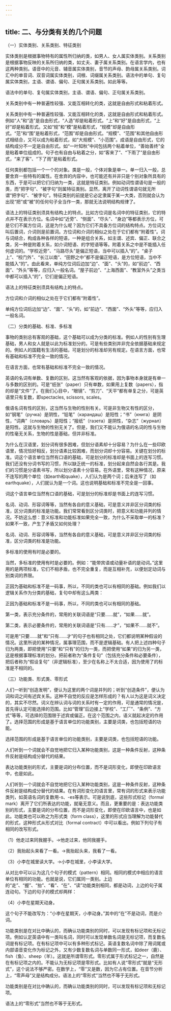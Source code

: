 ```yaml
---
---
---
```

title: 二、与分类有关的几个问题
---




（一）实体类别、关系类别、特征类别


实体类别是根据事物特有的属性所归纳的类，如男人、女人属实体类别。关系类别是根据事物反映的关系所归纳的类，如丈夫、妻子属关系类别。在语言学内，也有这两种类别。语音中的元音、辅音属实体类别，音节的声母、韵母属关系类别。词汇中的单音词、双音词属实体类别，词根、词缀属关系类别。语法中的单句、复句属实体类别，主语、谓语、偏句、正句属关系类别。如此等等。

语法中的单句、复句属实体类别，主语、谓语、偏句、正句属关系类别。

关系类别中有一种普遍性较强、又能互相转化的类，这就是自由形式和粘着形式。



关系类别中有一种普遍性较强、又能互相转化的类，这就是自由形式和粘着形式。例如“人”和“造”是自由形式，“人造”却是粘着形式。“上”和“好”是自由形式，“上好”却是粘着形式。又如“规”和“模”是粘着形式，“规模”却是自由形式。“范”和“围”是粘着形式，“范围”却是自由形式。“规模”、“范围”和其他自由形式相结合，又可以成为粘着形式，如“大规模”、“小范围”。成语是自由形式，它的结构成分不一定是自由形式。如“一叶知秋”中间包括两个粘着单位，“善始善终”全是粘着单位组成的。句子也有自由与粘着之分，如“客来了”、“下雨了”是自由形式，“来了客”、“下了雨”是粘着形式。

任何类别都包括一个一个的对象。类是一般，个体对象是单一。单一归入一般，总要舍弃一些特有的属性。在舍弃的内容中，也可能还有并非只是个别对象所具有的东西，于是可以把它们归纳为一类，这就是特征类别。例如动词性谓语句是一般的类，而“把字句”、“被字句”则属特征类别。显然，离开了动词性谓语句就无所谓“把字句”、“被字句”。特征类别的前提是它必定隶属于某一大类，否则就会认为出现“把”或“被”的任何句子全当作一类，那就无法说明结构规律了。

语法上的特征类别须具有结构上的特点。比如方位词是名词中的特征类别，它的特点并不在表示方位。名词中如“近旁”、“侧面”、“尽头”、“身边”等都表示方位，可是它们不属方位词，这是为什么呢？因为它们不具备方位词的结构特点。方位词又叫后置词，介词则是前置词。方位词和介词的相似之处在于它们都有“附着性”。词与词结合，构成各种各样的短语，一种是组合关系，如主谓、述宾、偏正、联合之类，另一种是附着关系，如介词短语、的字短语等等。附着关系之中是不能插入任何虚词的。“学校近旁”、“马路尽头”是偏正短语，当中可以插入“的”。“桌子上”、“校门外”、“长江以南”、“田野之中”都不是偏正短语，是方位短语，当中不能插入“的”。由此看来，单纯方位词后边加“边”、“面”、“头”的，如“前边”、“西面”、“外头”等等，应归入一般名词。“屋子前边”、“上海西面”、“教室外头”之类当中都可以插入“的”，它们是偏正短语。

语法上的特征类别须具有结构上的特点。



方位词和介词的相似之处在于它们都有“附着性”。



单纯方位词后边加“边”、“面”、“头”的，如“前边”、“西面”、“外头”等等，应归入一般名词。





（二）分类的基础、标准、多标准


事物的类别总有客观的基础，这个基础可以成为分类的标准。例如人的性别有生理基础，男人和女人就是以此为标准划分的。可是有些类别并非完全依据基础来规定的。例如人的国籍有生活的基础，可是划分的标准却另有规定。在语言方面，也常有基础和标准不完全一致的情况。

在语言方面，也常有基础和标准不完全一致的情况。



英语的名词有单数、复数的区别，这当然有客观的依据，因为事物本身就是有单一与多数的区别的。可是“纸张”（paper）只有单数，如果用上复数（papers），指的却是“文件”了。在我们心目中，“眼镜”、“剪刀”、“天平”都有单复之分，可是英语里只有复数，即spectacles, scissors, scales。

俄语名词有性的区别，这当然与生物的性别有关。可是非生物又有性的区分，如“钢笔”（ручка）是阴性，“铅笔”（карандаш）是阳性；“书”（книга）是阴性，“词典”（словаръ）是阳性；“报纸”（газета）是阴性，“杂志”（журнал）是阳性。这就与生物的性别无关了。但是，我们又不能认为俄语的名词的性与生物的性毫无关系，生物的性是基础，但并非标准。

为什么在汉语里，划分词有很多困难，但划分语素却十分容易？为什么在一些印欧语里，情况恰好相反，划分语素比较困难，而划分词却十分容易。关键在划分的标准。词这个语言单位当然有口语的基础，可是划分的标准却是书面上的连写习惯。我们还没有分词书写的习惯，所以缺乏统一的标准，划分起来自然会各行其是。我们的习惯是分语素书写，所以划分语素十分容易。在外语里，常有这种情况，原来不连写的两个单位（如earth和quake），人们认为是两个词；后来连写了（如earthquake），人们就认为是一个词。这也说明基础和标准不完全是一回事。

词这个语言单位当然有口语的基础，可是划分的标准却是书面上的连写习惯。



名词、动词、形容词等等，当然有各自的意义基础，可是意义并非区分词类的标准，区分词类的标准是功能。我们常常看到区分词类时，把意义和功能并列的情况。不妨这么想：意义标准和功能标准如果完全一致，为什么不采取单一的标准？如果不一致，产生了矛盾又如何处理？

名词、动词、形容词等等，当然有各自的意义基础，可是意义并非区分词类的标准，区分词类的标准是功能。

多标准的使用有时是必要的。



当然，多标准的使用有时是必要的。例如：“能带宾语或动量补语的是动词。”这里用的是两项标准，它们不相矛盾，也不完全重复，而是互相补充，以便划定动词与别类词的界限。

正因为基础和标准不是一码事，所以，不同的类也可以有相同的基础。例如我们以逻辑关系作为分类的基础，复句中却有这么两类：

正因为基础和标准不是一码事，所以，不同的类也可以有相同的基础。



第一类，表示充分条件的，常用的关联词语是“只要……就”，“如果……就”。

第二类，表示必要条件的，常用的关联词语是“只有……才”，“如果不……就不”。

可是用“只要……就”和“只有……才”的句子也有相同之处，它们都说明某种假设的情况。这里所说的某种情况，属事理范围，而不是逻辑基础。有人把上述四种句子归为两类，即把使用“只要”和“只有”的归为一类，而把使用“如果”的归为另一类，这是根据事理标准的划分。把前者称为“条件复句”（包括充分条件和必要条件），把后者称为“假设复句”（非逻辑标准），至少在名称上不太合适，因为使用了的标准是不相同的。





（三）功能类、形式类、零形式


人们一听到“创造发明”，便认为这里的两个词是并列的；听到“创造条件”，便认为词和词之间有述宾关系。这种不自觉的反应是怎样形成的？有人以为这是词义决定的，其实不尽然。词义在辨认词与词的关系时有一定的作用，可是通常的情况是，首先得认定可能选择的范围。比如“管理”后边接上“学校”、“工厂”、“条例”、“方式”等等，可选择的范围限于述宾或偏正。在这个范围之内，语义就起决定的作用了。选择范围的形成是基于语言单位的功能类别，主要是词类，也包括短语的功能。

选择范围的形成是基于语言单位的功能类别，主要是词类，也包括短语的功能。

人们听到一个词就会不自觉地把它归入某种功能类别，这是一种条件反射，这种条件反射是结构成分替代的结果。

表达功能类别的形式，主要是词的分布位置，而不是词形变化，即使在印欧语言中，也是如此。



人们听到一个词就会不自觉地把它归入某种功能类别，这是一种条件反射，这种条件反射是结构成分替代的结果。在有词形变化的语言里，常有词的形式来表示功能类列，如英语名词的复数用-s、-es等表示。可是说到底，这些形式标记（formal mark）离开了它们所表达的功能，就毫无意义。而且，更重要的是：表达功能类别的形式，主要是词的分布位置，而不是词形变化，即使在印欧语言中，也是如此。功能类也可以称之为形式类（form class），这里的形式应当理解为功能替代的形式，这种形式从形式对比（formal contract）中可以看出。例如下列句子有相同的改写形式。

（1）他走过来同我握手。→他走过来，他同我握手。

（2）我抬起头来看了一看。→我抬起头来，我看了一看。

（3）小李在城里读大学。→小李在城里，小李读大学。

从对比中可以认为这几个句子的模式（pattern）相同。相同的模式中相应的语言单位有相同的功能。也就是说，它们属同一类别。上边的“走”、“握”、“抬”、“看”、“在”、“读”功能类别相同，都是动词，上边的句子属连动句。下边的句子的模式却两样：

（4）小李在星期天动身。

这个句子不能改写为：“小李在星期天，小李动身。”其中的“在”不是动词，而是介词。

功能类别是在对比中确认的，而确认功能类别的同时，可以发现有标记项和无标记项。例如认定英语中有一类叫名词，同时可以发现单数名词是无标记项，而复数名词是有标记项。在有标记项中可以有多种形式标记。英语复数名词中除了用词尾或内部语音变化作为标记之外，又有少数复数名词与单数同一形式，如deer（鹿）、fish（鱼）、sheep（羊）。这就是所谓零形式。零形式属于形式标记之一，自然是在有标记项之内的。不能认为无标记项是零形式。比如有人说“零形式”就是“无形式”，这个说法不够严密。在数学上，“零”又是数，因为它占有位置。在音节分析上，“零声母”又是结构成分。语法上的“零形式”当然也不等于无形式。

功能类别是在对比中确认的，而确认功能类别的同时，可以发现有标记项和无标记项。



语法上的“零形式”当然也不等于无形式。